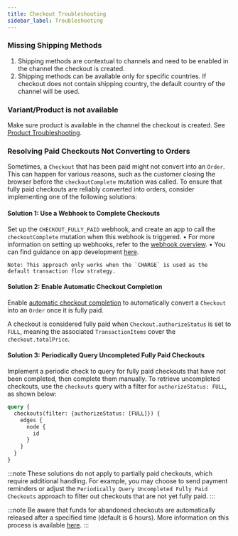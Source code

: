 ```yaml
---
title: Checkout Troubleshooting
sidebar_label: Troubleshooting
---
```


### Missing Shipping Methods

1. Shipping methods are contextual to channels and need to be enabled in the channel the checkout is created.
2. Shipping methods can be available only for specific countries. If checkout does not contain shipping country, the default country of the channel will be used.

### Variant/Product is not available

Make sure product is available in the channel the checkout is created. See [Product Troubleshooting](/developer/products/troubleshooting.mdx).

### Resolving Paid Checkouts Not Converting to Orders

Sometimes, a `Checkout` that has been paid might not convert into an `Order`.
This can happen for various reasons, such as the customer closing the browser before the `checkoutComplete` mutation was called.
To ensure that fully paid checkouts are reliably converted into orders, consider implementing one of the following solutions:

#### Solution 1: Use a Webhook to Complete Checkouts

Set up the `CHECKOUT_FULLY_PAID` webhook, and create an app to call the `checkoutComplete` mutation when this webhook is triggered.
	•	For more information on setting up webhooks, refer to the [webhook overview](/developer/extending/webhooks/overview).
	•	You can find guidance on app development [here](/developer/extending/apps/overview).

	Note: This approach only works when the `CHARGE` is used as the default transaction flow strategy.

#### Solution 2: Enable Automatic Checkout Completion

Enable [automatic checkout completion](/developer/payments/transactions#automatic-checkout-completion)
to automatically convert a `Checkout` into an `Order` once it is fully paid.

A checkout is considered fully paid when `Checkout.authorizeStatus` is set to `FULL`, meaning the associated `TransactionItems` cover the `checkout.totalPrice`.

#### Solution 3: Periodically Query Uncompleted Fully Paid Checkouts

Implement a periodic check to query for fully paid checkouts that have not been completed, then complete them manually.
To retrieve uncompleted checkouts, use the `checkouts` query with a filter for `authorizeStatus: FULL`, as shown below:

```graphql
query {
  checkouts(filter: {authorizeStatus: [FULL]}) {
    edges {
      node {
        id
      }
    }
  }
}
```

:::note
These solutions do not apply to partially paid checkouts, which require additional handling.
For example, you may choose to send payment reminders or adjust the `Periodically Query Uncompleted Fully Paid Checkouts`
approach to filter out checkouts that are not yet fully paid.
:::

:::note
Be aware that funds for abandoned checkouts are automatically released after a specified time (default is 6 hours).
More information on this process is available [here](/developer/checkout/lifecycle#releasing-funds-for-abandoned-checkouts).
:::

